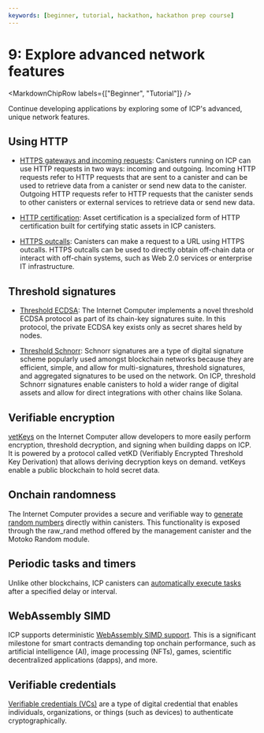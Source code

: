 ```yaml
---
keywords: [beginner, tutorial, hackathon, hackathon prep course]
---
```



# 9: Explore advanced network features

<MarkdownChipRow labels={["Beginner", "Tutorial"]} />

Continue developing applications by exploring some of ICP's advanced, unique network features.

## Using HTTP

- [HTTPS gateways and incoming requests](/docs/building-apps/network-features/using-http/gateways): Canisters running on ICP can use HTTP requests in two ways: incoming and outgoing. Incoming HTTP requests refer to HTTP requests that are sent to a canister and can be used to retrieve data from a canister or send new data to the canister. Outgoing HTTP requests refer to HTTP requests that the canister sends to other canisters or external services to retrieve data or send new data.

- [HTTP certification](/docs/building-apps/network-features/using-http/http-certification/ic-asset-certification-library): Asset certification is a specialized form of HTTP certification built for certifying static assets in ICP canisters.

- [HTTPS outcalls](/docs/building-apps/network-features/using-http/https-outcalls/overview): Canisters can make a request to a URL using HTTPS outcalls. HTTPS outcalls can be used to directly obtain off-chain data or interact with off-chain systems, such as Web 2.0 services or enterprise IT infrastructure.

## Threshold signatures

- [Threshold ECDSA](/docs/building-apps/network-features/signatures/t-ecdsa): The Internet Computer implements a novel threshold ECDSA protocol as part of its chain-key signatures suite. In this protocol, the private ECDSA key exists only as secret shares held by nodes.

- [Threshold Schnorr](/docs/building-apps/network-features/signatures/t-schnorr): Schnorr signatures are a type of digital signature scheme popularly used amongst blockchain networks because they are efficient, simple, and allow for multi-signatures, threshold signatures, and aggregated signatures to be used on the network. On ICP, threshold Schnorr signatures enable canisters to hold a wider range of digital assets and allow for direct integrations with other chains like Solana.

## Verifiable encryption

[vetKeys](/docs/building-apps/network-features/encryption/vetkeys) on the Internet Computer allow developers to more easily perform encryption, threshold decryption, and signing when building dapps on ICP. It is powered by a protocol called vetKD (Verifiably Encrypted Threshold Key Derivation) that allows deriving decryption keys on demand. vetKeys enable a public blockchain to hold secret data.

## Onchain randomness

The Internet Computer provides a secure and verifiable way to [generate random numbers](/docs/building-apps/network-features/randomness) directly within canisters. This functionality is exposed through the raw_rand method offered by the management canister and the Motoko Random module.

## Periodic tasks and timers

Unlike other blockchains, ICP canisters can [automatically execute tasks](/docs/building-apps/network-features/periodic-tasks-timers) after a specified delay or interval.

## WebAssembly SIMD

ICP supports deterministic [WebAssembly SIMD support](/docs/building-apps/network-features/simd). This is a significant milestone for smart contracts demanding top onchain performance, such as artificial intelligence (AI), image processing (NFTs), games, scientific decentralized applications (dapps), and more.

## Verifiable credentials

[Verifiable credentials (VCs)](/docs/building-apps/network-features/verifiable-credentials/overview) are a type of digital credential that enables individuals, organizations, or things (such as devices) to authenticate cryptographically.


